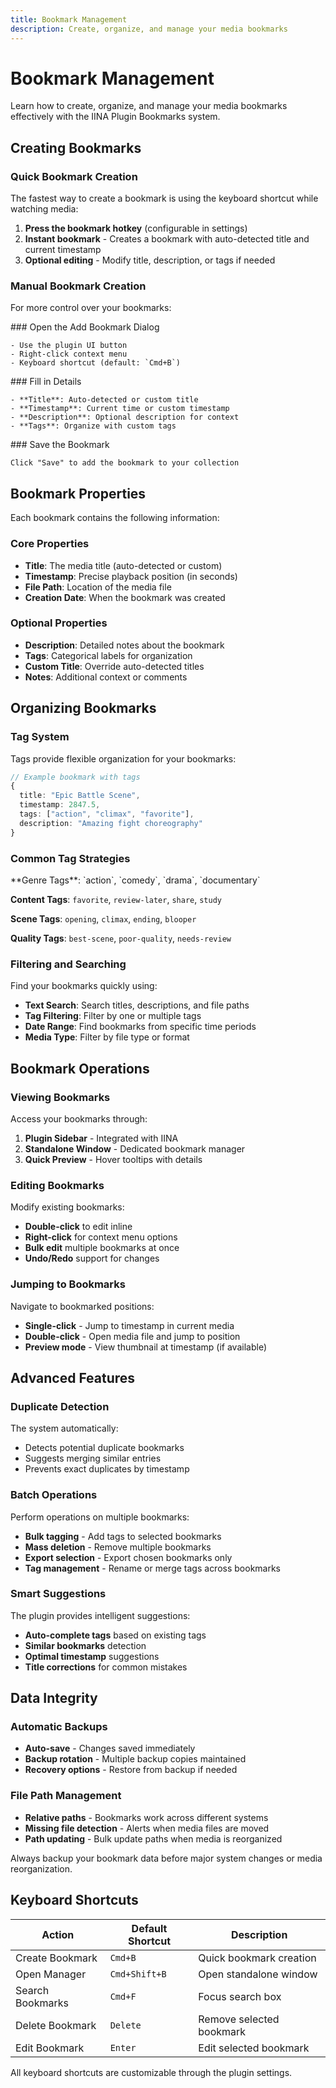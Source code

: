```yaml
---
title: Bookmark Management
description: Create, organize, and manage your media bookmarks
---
```



# Bookmark Management

Learn how to create, organize, and manage your media bookmarks effectively with the IINA Plugin Bookmarks system.

## Creating Bookmarks

### Quick Bookmark Creation

The fastest way to create a bookmark is using the keyboard shortcut while watching media:

1. **Press the bookmark hotkey** (configurable in settings)
2. **Instant bookmark** - Creates a bookmark with auto-detected title and current timestamp
3. **Optional editing** - Modify title, description, or tags if needed

### Manual Bookmark Creation

For more control over your bookmarks:

<Steps>
  <Step>
    ### Open the Add Bookmark Dialog
    
    - Use the plugin UI button
    - Right-click context menu
    - Keyboard shortcut (default: `Cmd+B`)
  </Step>
  
  <Step>
    ### Fill in Details
    
    - **Title**: Auto-detected or custom title
    - **Timestamp**: Current time or custom timestamp
    - **Description**: Optional description for context
    - **Tags**: Organize with custom tags
  </Step>
  
  <Step>
    ### Save the Bookmark
    
    Click "Save" to add the bookmark to your collection
  </Step>
</Steps>

## Bookmark Properties

Each bookmark contains the following information:

### Core Properties
- **Title**: The media title (auto-detected or custom)
- **Timestamp**: Precise playback position (in seconds)
- **File Path**: Location of the media file
- **Creation Date**: When the bookmark was created

### Optional Properties
- **Description**: Detailed notes about the bookmark
- **Tags**: Categorical labels for organization
- **Custom Title**: Override auto-detected titles
- **Notes**: Additional context or comments

## Organizing Bookmarks

### Tag System

Tags provide flexible organization for your bookmarks:

```typescript
// Example bookmark with tags
{
  title: "Epic Battle Scene",
  timestamp: 2847.5,
  tags: ["action", "climax", "favorite"],
  description: "Amazing fight choreography"
}
```

### Common Tag Strategies

<Callout type="tip">
  **Genre Tags**: `action`, `comedy`, `drama`, `documentary`
  
  **Content Tags**: `favorite`, `review-later`, `share`, `study`
  
  **Scene Tags**: `opening`, `climax`, `ending`, `blooper`
  
  **Quality Tags**: `best-scene`, `poor-quality`, `needs-review`
</Callout>

### Filtering and Searching

Find your bookmarks quickly using:

- **Text Search**: Search titles, descriptions, and file paths
- **Tag Filtering**: Filter by one or multiple tags
- **Date Range**: Find bookmarks from specific time periods
- **Media Type**: Filter by file type or format

## Bookmark Operations

### Viewing Bookmarks

Access your bookmarks through:

1. **Plugin Sidebar** - Integrated with IINA
2. **Standalone Window** - Dedicated bookmark manager
3. **Quick Preview** - Hover tooltips with details

### Editing Bookmarks

Modify existing bookmarks:

- **Double-click** to edit inline
- **Right-click** for context menu options
- **Bulk edit** multiple bookmarks at once
- **Undo/Redo** support for changes

### Jumping to Bookmarks

Navigate to bookmarked positions:

- **Single-click** - Jump to timestamp in current media
- **Double-click** - Open media file and jump to position
- **Preview mode** - View thumbnail at timestamp (if available)

## Advanced Features

### Duplicate Detection

The system automatically:

- Detects potential duplicate bookmarks
- Suggests merging similar entries
- Prevents exact duplicates by timestamp

### Batch Operations

Perform operations on multiple bookmarks:

- **Bulk tagging** - Add tags to selected bookmarks
- **Mass deletion** - Remove multiple bookmarks
- **Export selection** - Export chosen bookmarks only
- **Tag management** - Rename or merge tags across bookmarks

### Smart Suggestions

The plugin provides intelligent suggestions:

- **Auto-complete tags** based on existing tags
- **Similar bookmarks** detection
- **Optimal timestamp** suggestions
- **Title corrections** for common mistakes

## Data Integrity

### Automatic Backups

- **Auto-save** - Changes saved immediately
- **Backup rotation** - Multiple backup copies maintained
- **Recovery options** - Restore from backup if needed

### File Path Management

- **Relative paths** - Bookmarks work across different systems
- **Missing file detection** - Alerts when media files are moved
- **Path updating** - Bulk update paths when media is reorganized

<Callout type="warning">
  Always backup your bookmark data before major system changes or media reorganization.
</Callout>

## Keyboard Shortcuts

| Action | Default Shortcut | Description |
|--------|------------------|-------------|
| Create Bookmark | `Cmd+B` | Quick bookmark creation |
| Open Manager | `Cmd+Shift+B` | Open standalone window |
| Search Bookmarks | `Cmd+F` | Focus search box |
| Delete Bookmark | `Delete` | Remove selected bookmark |
| Edit Bookmark | `Enter` | Edit selected bookmark |

<Callout type="info">
  All keyboard shortcuts are customizable through the plugin settings.
</Callout> 